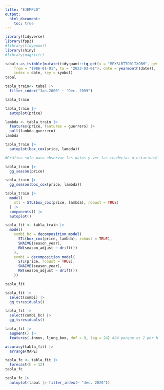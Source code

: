 ---
title: "EJEMPLO"
output:
  html_document:
    toc: true
---

```{r}
library(tidyverse)
library(fpp3)
#library(tidyquant)
library(shiny)
#library(magrittr)
```

```{r}
tabal<-as_tsibble(mutate(tidyquant::tq_get(x = "MEXSLRTTO01IXOBM", get = "economic.data", 
    from = "1986-01-01", to = "2023-03-01"), date = yearmonth(date)), 
    index = date, key = symbol)
tabal
```

```{r}
tabla_train<- tabal |> 
  filter_index("Jan.2000" ~ "Dec. 2009")

```

```{r}
tabla_train
```

```{r}
tabla_train |> 
  autoplot(price)
```

```{r}
lambda <- tabla_train |> 
  features(price, features = guerrero) |> 
  pull(lambda_guerrero)
lambda

tabla_train |> 
  autoplot(box_cox(price, lambda))
```

```{r}
#Gráfica solo para observar los datos y ver las tendecias o estacionalidades, como se ve parece que la transformación no afecta realmente. 

tabla_train |> 
  gg_season(price)

tabla_train |> 
  gg_season(box_cox(price, lambda))
```

```{r}
tabla_train |> 
  model(
    stl = STL(box_cox(price, lambda), robust = TRUE)
  ) |> 
  components() |> 
  autoplot()
```

```{r}
tabla_fit <- tabla_train |> 
  model(
    combi_bc = decomposition_model(
      STL(box_cox(price, lambda), robust = TRUE),
      SNAIVE(season_year),
      RW(season_adjust ~ drift())
    ),
    combi = decomposition_model(
      STL(price, robust = TRUE),
      SNAIVE(season_year),
      RW(season_adjust ~ drift())
    ))

tabla_fit

```

```{r}
tabla_fit |> 
  select(combi) |> 
  gg_tsresiduals()

tabla_fit |> 
  select(combi_bc) |> 
  gg_tsresiduals()
```

```{r}
tabla_fit |> 
  augment() |> 
  features(.innov, ljung_box, dof = 0, lag = 24) #24 porque es 2 por h y h es igual a 12 meses 
```

```{r}
accuracy(tabla_fit) |> 
  arrange(MAPE)
```

```{r}
tabla_fc <- tabla_fit |> 
  forecast(h = 12)
tabla_fc
```

```{r}
tabla_fc |> 
  autoplot(tabal |> filter_index(~ "dec. 2020"))
```
